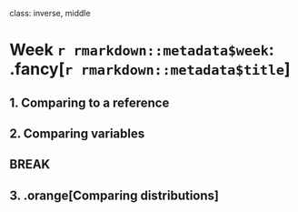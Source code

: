 
class: inverse, middle

# Week `r rmarkdown::metadata$week`: .fancy[`r rmarkdown::metadata$title`]

## 1. Comparing to a reference
## 2. Comparing variables

## BREAK

## 3. .orange[Comparing distributions]
